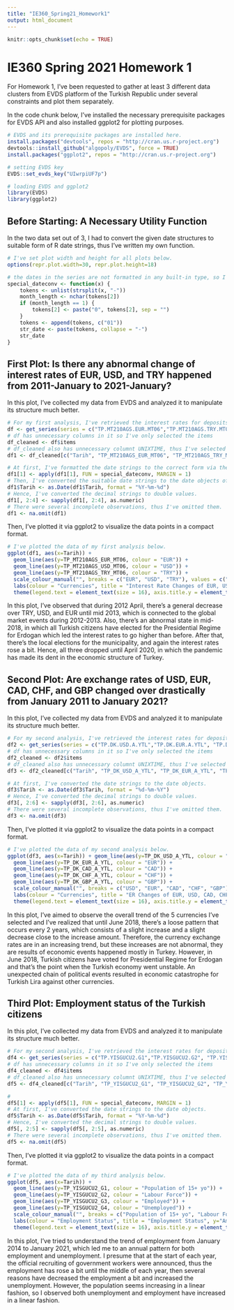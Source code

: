 ```yaml
---
title: "IE360_Spring21_Homework1"
output: html_document
---
```


```r
knitr::opts_chunk$set(echo = TRUE)
```

# IE360 Spring 2021 Homework 1

For Homework 1, I've been requested to gather at least 3 different data clusters from EVDS platform of the Turkish Republic under several constraints and plot them separately.

In the code chunk below, I've installed the necessary prerequisite packages for EVDS API and also installed ggplot2 for plotting purposes.

```r
# EVDS and its prerequisite packages are installed here.
install.packages("devtools", repos = "http://cran.us.r-project.org")
devtools::install_github("algopoly/EVDS", force = TRUE)
install.packages("ggplot2", repos = "http://cran.us.r-project.org")

# setting EVDS key
EVDS::set_evds_key("UIwrpiUF7p")

# loading EVDS and ggplot2
library(EVDS)
library(ggplot2)
```

## Before Starting: A Necessary Utility Function

In the two data set out of 3, I had to convert the given date structures to suitable form of R date strings, thus I've written my own function.

```r
# I've set plot width and height for all plots below.
options(repr.plot.width=30, repr.plot.height=18)
```

```r
# the dates in the series are not formatted in any built-in type, so I've written a formatter
special_dateconv <- function(x) {
    tokens <- unlist(strsplit(x, "-"))
    month_length <- nchar(tokens[2])
    if (month_length == 1) {
        tokens[2] <- paste("0", tokens[2], sep = "")
    }
    tokens <- append(tokens, c("01"))
    str_date <- paste(tokens, collapse = "-")
    str_date
}
```

## First Plot: Is there any abnormal change of interest rates of EUR, USD, and TRY happened from 2011-January to 2021-January?

In this plot, I've collected my data from EVDS and analyzed it to manipulate its structure much better.

```r
# For my first analysis, I've retrieved the interest rates for deposits in EUR, USD, and TRY and plotted them from January 1st, 2011 to January 1st, 2021.
df <- get_series(series = c("TP.MT210AGS.EUR.MT06","TP.MT210AGS.TRY.MT06", "TP.MT210AGS.USD.MT06"), start_date = "01-01-2011", end_date = "01-01-2021")
# df has unnecessary columns in it so I've only selected the items
df_cleaned <- df$items
# df_cleaned also has unnecessary columnt UNIXTIME, thus I've selected the meaningful ones.
df1 <- df_cleaned[c("Tarih", "TP_MT210AGS_EUR_MT06", "TP_MT210AGS_TRY_MT06", "TP_MT210AGS_USD_MT06")]

# At first, I've formatted the date strings to the correct form via the function I've written above.
df1[1] <- apply(df1[1], FUN = special_dateconv, MARGIN = 1)
# Then, I've converted the suitable date strings to the date objects of R.
df1$Tarih <- as.Date(df1$Tarih, format = "%Y-%m-%d")
# Hence, I've converted the decimal strings to double values. 
df1[, 2:4] <- sapply(df1[, 2:4], as.numeric)
# There were several incomplete observations, thus I've omitted them.
df1 <- na.omit(df1)
```

Then, I've plotted it via ggplot2 to visualize the data points in a compact format.
```r
# I've plotted the data of my first analysis below.
ggplot(df1, aes(x=Tarih)) + 
  geom_line(aes(y=TP_MT210AGS_EUR_MT06, colour = "EUR")) + 
  geom_line(aes(y=TP_MT210AGS_USD_MT06, colour = "USD")) + 
  geom_line(aes(y=TP_MT210AGS_TRY_MT06, colour = "TRY")) + 
  scale_colour_manual("", breaks = c("EUR", "USD", "TRY"), values = c("green", "blue", "black")) + 
  labs(colour = "Currencies", title = "Interest Rate Changes of EUR, USD, and TRY", y="Interest Rate Percentage") + 
  theme(legend.text = element_text(size = 16), axis.title.y = element_text(size = 19), axis.title.x = element_text(size = 19), axis.text.x = element_text(size = 15), axis.text.y = element_text(size = 15), plot.title = element_text(size = 22, hjust = 0.5))
```

In this plot, I've observed that during 2012 April, there's a general decrease over TRY, USD, and EUR until mid 2013, which is connected to the global market events during 2012-2013. Also, there's an abnormal state in mid-2018, in which all Turkish citizens have elected for the Presidential Regime for Erdogan which led the interest rates to go higher than before. After that, there's the local elections for the municipality, and again the interest rates rose a bit. Hence, all three dropped until April 2020, in which the pandemic has made its dent in the economic structure of Turkey.

## Second Plot: Are exchange rates of USD, EUR, CAD, CHF, and GBP changed over drastically from January 2011 to January 2021?

In this plot, I've collected my data from EVDS and analyzed it to manipulate its structure much better.

```r
# For my second analysis, I've retrieved the interest rates for deposits in EUR, USD, and TRY and plotted them from January 1st, 2011 to January 1st, 2021.
df2 <- get_series(series = c("TP.DK.USD.A.YTL","TP.DK.EUR.A.YTL", "TP.DK.CAD.A.YTL", "TP.DK.CHF.A.YTL", "TP.DK.GBP.A.YTL"), start_date = "01-01-2011", end_date = "01-01-2021")
# df has unnecessary columns in it so I've only selected the items
df2_cleaned <- df2$items
# df_cleaned also has unnecessary columnt UNIXTIME, thus I've selected the meaningful ones.
df3 <- df2_cleaned[c("Tarih", "TP_DK_USD_A_YTL", "TP_DK_EUR_A_YTL", "TP_DK_CAD_A_YTL", "TP_DK_CHF_A_YTL", "TP_DK_GBP_A_YTL")]

# At first, I've converted the date strings to the date objects.
df3$Tarih <- as.Date(df3$Tarih, format = "%d-%m-%Y")
# Hence, I've converted the decimal strings to double values. 
df3[, 2:6] <- sapply(df3[, 2:6], as.numeric)
# There were several incomplete observations, thus I've omitted them.
df3 <- na.omit(df3)
```

Then, I've plotted it via ggplot2 to visualize the data points in a compact format.
```r
# I've plotted the data of my second analysis below.
ggplot(df3, aes(x=Tarih)) + geom_line(aes(y=TP_DK_USD_A_YTL, colour = "USD")) + 
  geom_line(aes(y=TP_DK_EUR_A_YTL, colour = "EUR")) + 
  geom_line(aes(y=TP_DK_CAD_A_YTL, colour = "CAD")) + 
  geom_line(aes(y=TP_DK_CHF_A_YTL, colour = "CHF")) + 
  geom_line(aes(y=TP_DK_GBP_A_YTL, colour = "GBP")) + 
  scale_colour_manual("", breaks = c("USD", "EUR", "CAD", "CHF", "GBP"), values = c("blue", "green", "purple", "orange", "red")) + 
  labs(colour = "Currencies", title = "ER Changes of EUR, USD, CAD, CHF, GBP", y="Exchange Rate") + 
  theme(legend.text = element_text(size = 16), axis.title.y = element_text(size = 19), axis.title.x = element_text(size = 19), axis.text.x = element_text(size = 15), axis.text.y = element_text(size = 15), plot.title = element_text(size = 22, hjust = 0.5))
```

In this plot, I've aimed to observe the overall trend of the 5 currencies I've selected and I've realized that until June 2018, there's a loose pattern that occurs every 2 years, which consists of a slight increase and a slight decrease close to the increase amount. Therefore, the currency exchange rates are in an increasing trend, but these increases are not abnormal, they are results of economic events happened mostly in Turkey. However, in June 2018, Turkish citizens have voted for Presidential Regime for Erdogan and that's the point when the Turkish economy went unstable. An unexpected chain of political events resulted in economic catastrophe for Turkish Lira against other currencies.

## Third Plot: Employment status of the Turkish citizens

In this plot, I've collected my data from EVDS and analyzed it to manipulate its structure much better.
```r
# For my second analysis, I've retrieved the interest rates for deposits in EUR, USD, and TRY and plotted them from January 1st, 2011 to January 1st, 2021.
df4 <- get_series(series = c("TP.YISGUCU2.G1","TP.YISGUCU2.G2", "TP.YISGUCU2.G3", "TP.YISGUCU2.G4"), start_date = "01-01-2014", end_date = "01-01-2021")
# df has unnecessary columns in it so I've only selected the items
df4_cleaned <- df4$items
# df_cleaned also has unnecessary columnt UNIXTIME, thus I've selected the meaningful ones.
df5 <- df4_cleaned[c("Tarih", "TP_YISGUCU2_G1", "TP_YISGUCU2_G2", "TP_YISGUCU2_G3", "TP_YISGUCU2_G4")]

#
df5[1] <- apply(df5[1], FUN = special_dateconv, MARGIN = 1)
# At first, I've converted the date strings to the date objects.
df5$Tarih <- as.Date(df5$Tarih, format = "%Y-%m-%d")
# Hence, I've converted the decimal strings to double values. 
df5[, 2:5] <- sapply(df5[, 2:5], as.numeric)
# There were several incomplete observations, thus I've omitted them.
df5 <- na.omit(df5)
```

Then, I've plotted it via ggplot2 to visualize the data points in a compact format.
```r
# I've plotted the data of my third analysis below.
ggplot(df5, aes(x=Tarih)) + 
  geom_line(aes(y=TP_YISGUCU2_G1, colour = "Population of 15+ yo")) + 
  geom_line(aes(y=TP_YISGUCU2_G2, colour = "Labour Force")) + 
  geom_line(aes(y=TP_YISGUCU2_G3, colour = "Employed")) + 
  geom_line(aes(y=TP_YISGUCU2_G4, colour = "Unemployed")) + 
  scale_colour_manual("", breaks = c("Population of 15+ yo", "Labour Force", "Employed", "Unemployed"), values = c("black", "green", "blue", "red")) + 
  labs(colour = "Employment Status", title = "Employment Status", y="Amount") + 
  theme(legend.text = element_text(size = 16), axis.title.y = element_text(size = 19), axis.title.x = element_text(size = 19), axis.text.x = element_text(size = 15), axis.text.y = element_text(size = 15), plot.title = element_text(size = 22, hjust = 0.5))
```

In this plot, I've tried to understand the trend of employment from January 2014 to January 2021, which led me to an annual pattern for both employment and unemployment. I presume that at the start of each year, the official recruiting of government workers were announced, thus the employment has rose a bit until the middle of each year, then several reasons have decreased the employment a bit and increased the unemployment. However, the population seems increasing in a linear fashion, so I observed both unemployment and employment have increased in a linear fashion.